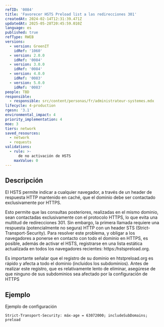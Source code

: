 ```yaml
---
refID: '0084'
title: 'Favorecer HSTS Preload list a las redirecciones 301'
createdAt: 2024-02-14T12:31:39.471Z
updatedAt: 2025-05-28T20:45:59.010Z
language: es
published: true
refType: RWEB
versions:
  - version: GreenIT
    idRef: '1060'
  - version: 2.0.0
    idRef: '0084'
  - version: 3.0.0
    idRef: '0084'
  - version: 4.0.0
    idRef: '0083'
  - version: 5.0.0
    idRef: '0083'
people: TBD
responsible:
  - responsible: src/content/personas/fr/administrateur-systemes.mdx
lifecycle: 4-production
rgesn: '3.1'
environmental_impact: 4
priority_implementation: 4
moe: 3
tiers: network
saved_resources:
  - network
  - requests
validations:
  - rule: >-
      de no activación de HSTS
    maxValue: 0
---
```


## Descripción

El HSTS permite indicar a cualquier navegador, a través de un header de respuesta HTTP mantenido en caché, que el dominio debe ser contactado exclusivamente por HTTPS.

Esto permite que las consultas posteriores, realizadas en el mismo dominio, sean contactadas exclusivamente con el protocolo HTTPS, lo que evita una multitud de redirecciones 301.
Sin embargo, la primera llamada requiere una respuesta (potencialmente no segura) HTTP con un header STS (Strict-Transport-Security).
Para resolver este problema, y obligar a los navegadores a ponerse en contacto con todo el dominio en HTTPS, es posible, además de activar el HSTS, registrarse en una lista estática actualizada en todos los navegadores recientes: https:/hstspreload.org.

Es importante señalar que el registro de su dominio en htstpreload.org es rápido y afecta a todo el dominio (incluidos los subdominios). Antes de realizar este registro, que es relativamente lento de eliminar, asegúrese de que ninguno de sus subdominios sea afectado por la configuración de HTTPS

## Ejemplo

Ejemplo de configuración
```apacheconf
Strict-Transport-Security: máx-age = 63072000; includeSubDomains; preload
```


